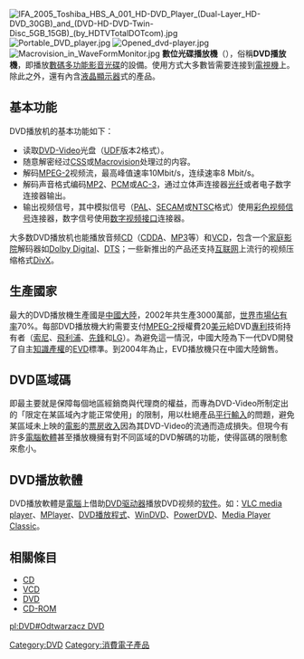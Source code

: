 {{unreferenced|time=2014-2-14}}
{{NoteTA|G1=IT}}
{{about|DVD播放机|微软Windows软件|DVD播放器 (Windows)|苹果Mac软件|DVD播放程式 (OS_X)}}
[[File:IFA_2005_Toshiba_HBS_A_001_HD-DVD_Player_(Dual-Layer_HD-DVD_30GB)_and_(DVD-HD-DVD-Twin-Disc_5GB_15GB)_(by_HDTVTotalDOTcom).jpg|thumb]]
[[File:Portable_DVD_player.jpg|thumb]]
[[File:Opened_dvd-player.jpg|thumb]]
[[File:Macrovision_in_WaveFormMonitor.jpg|thumb]]
'''數位光碟播放機'''（{{lang|en|'''DVD player'''}}），俗稱'''DVD播放機'''，即播放[[數碼多功能影音光碟|數碼多功能影音光碟]]的設備。使用方式大多數皆需要连接到[[電視機|電視機]]上。除此之外，還有內含[[液晶顯示器|液晶顯示器]]式的產品。

== 基本功能 ==
DVD播放机的基本功能如下：

* 读取[[DVD-Video|DVD-Video]]光盘（[[通用光碟格式|UDF]]版本2格式）。
* 随意解密经过[[内容扰乱系统|CSS]]或[[Macrovision|Macrovision]]处理过的内容。
* 解码[[MPEG-2|MPEG-2]]视频流，最高峰值速率10Mbit/s，连续速率8 Mbit/s。
* 解码声音格式编码[[MP2(格式)|MP2]]、[[PCM|PCM]]或[[AC-3|AC-3]]，通过立体声连接器[[光纤|光纤]]或者电子数字连接器输出。
* 输出视频信号，其中模拟信号（[[PAL制式|PAL]]、[[SECAM|SECAM]]或[[NTSC|NTSC]]格式）使用[[彩色视频信号|彩色视频信号]]连接器，数字信号使用[[数字视频接口|数字视频接口]]连接器。

大多数DVD播放机也能播放音频[[CD|CD]]（[[CDDA|CDDA]]、[[MP3|MP3]]等）和[[VCD|VCD]]，包含一个[[家庭影院|家庭影院]]解码器如[[Dolby_Digital|Dolby Digital]]、[[DTS|DTS]]；一些新推出的产品还支持[[互联网|互联网]]上流行的视频压缩格式[[DivX|DivX]]。

== 生產國家 ==
最大的DVD播放機生產國是[[中國大陸|中國大陸]]，2002年共生產3000萬部，[[世界|世界]][[市場佔有率|市場佔有率]]70%。每部DVD播放機大約需要支付[[MPEG-2|MPEG-2]]授權費20[[美元|美元]]給DVD[[專利|專利]]技術持有者（[[索尼|索尼]]、[[飛利浦|飛利浦]]、[[先鋒公司|先鋒]]和[[LG|LG]]）。為避免這一情況，中國大陸為下一代DVD開發了自主[[知識產權|知識產權]]的[[增強型通用光盤|EVD]]標準。到2004年為止，EVD播放機只在中國大陸銷售。

== DVD區域碼 ==
{{main|DVD區域碼}}
即最主要就是保障每個地區經銷商與代理商的權益，而專為DVD-Video所制定出的「限定在某區域內才能正常使用」的限制，用以杜絕產品[[平行輸入|平行輸入]]的問題，避免某區域未上映的[[電影|電影]]的[[票房|票房]][[收入|收入]]因為其DVD-Video的流通而造成損失。但現今有許多[[電腦軟體|電腦軟體]]甚至播放機擁有對不同區域的DVD解碼的功能，使得區碼的限制愈來愈小。

== DVD播放軟體 ==
DVD播放軟體是[[電腦|電腦]]上借助[[DVD驱动器|DVD驱动器]]播放DVD视频的[[软件|软件]]。如：[[VLC_media_player|VLC media player]]、[[MPlayer|MPlayer]]、[[DVD播放程式|DVD播放程式]]、[[WinDVD|WinDVD]]、[[PowerDVD|PowerDVD]]、[[Media_Player_Classic|Media Player Classic]]。

== 相關條目 ==
* [[CD|CD]]
* [[VCD|VCD]]
* [[DVD|DVD]]
* [[CD-ROM|CD-ROM]]

[[Category:DVD|Category:DVD]]
[[Category:消費電子產品|Category:消費電子產品]]

[[pl:DVD#Odtwarzacz_DVD|pl:DVD#Odtwarzacz DVD]]